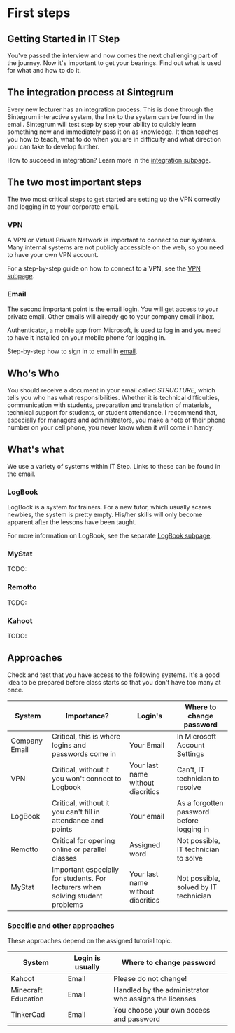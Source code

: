 # First steps

## Getting Started in IT Step
You've passed the interview and now comes the next challenging part of the journey. Now it's important to get your bearings. Find out what is used for what and how to do it.

## The integration process at Sintegrum
Every new lecturer has an integration process. This is done through the Sintegrum interactive system, the link to the system can be found in the email. Sintegrum will test step by step your ability to quickly learn something new and immediately pass it on as knowledge. It then teaches you how to teach, what to do when you are in difficulty and what direction you can take to develop further.

<div className="p-4 border border-gray-200 dark:border-gray-900 rounded mt-6">
  How to succeed in integration? Learn more in the <a href="zaciname/sintegrum">integration subpage</a>.
</div>

## The two most important steps
The two most critical steps to get started are setting up the VPN correctly and logging in to your corporate email.

### VPN
A VPN or Virtual Private Network is important to connect to our systems. Many internal systems are not publicly accessible on the web, so you need to have your own VPN account.

<div className="p-4 border border-gray-200 dark:border-gray-900 rounded mt-6">
  For a step-by-step guide on how to connect to a VPN, see the <a href="zaciname/vpn">VPN subpage</a>.
</div>

### Email
The second important point is the email login. You will get access to your private email. Other emails will already go to your company email inbox. 

Authenticator, a mobile app from Microsoft, is used to log in and you need to have it installed on your mobile phone for logging in.

<div className="p-4 border border-gray-200 dark:border-gray-900 rounded mt-6">
  Step-by-step how to sign in to email in <a href="zaciname/email">email</a>.
</div>

## Who's Who
You should receive a document in your email called *STRUCTURE*, which tells you who has what responsibilities. Whether it is technical difficulties, communication with students, preparation and translation of materials, technical support for students, or student attendance. I recommend that, especially for managers and administrators, you make a note of their phone number on your cell phone, you never know when it will come in handy.

## What's what

We use a variety of systems within IT Step. Links to these can be found in the email.

### LogBook

LogBook is a system for trainers. For a new tutor, which usually scares newbies, the system is pretty empty. His/her skills will only become apparent after the lessons have been taught.

<div className="p-4 border border-gray-200 dark:border-gray-900 rounded mt-6">
  For more information on LogBook, see the separate <a href="zaciname/logbook">LogBook subpage</a>.
</div>

### MyStat
TODO: 

### Remotto
TODO: 

### Kahoot
TODO: 


## Approaches

Check and test that you have access to the following systems. It's a good idea to be prepared before class starts so that you don't have too many at once.

| System | Importance? | Login's | Where to change password |
| ------------- |-------------| ------------- |-----|
| Company Email | Critical, this is where logins and passwords come in | Your Email | In Microsoft Account Settings |
| VPN | Critical, without it you won't connect to Logbook | Your last name without diacritics | Can't, IT technician to resolve |
| LogBook | Critical, without it you can't fill in attendance and points | Your email | As a forgotten password before logging in |
| Remotto | Critical for opening online or parallel classes | Assigned word | Not possible, IT technician to solve |
| MyStat | Important especially for students. For lecturers when solving student problems | Your last name without diacritics | Not possible, solved by IT technician |


### Specific and other approaches
These approaches depend on the assigned tutorial topic.

| System | Login is usually | Where to change password |
| ------------- |-------------| -----|
| Kahoot | Email | Please do not change! |
| Minecraft Education | Email | Handled by the administrator who assigns the licenses |
| TinkerCad | Email | You choose your own access and password |